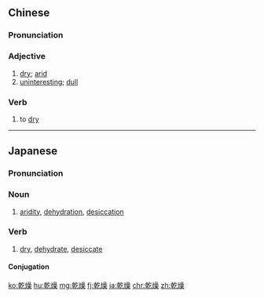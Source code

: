 {{also|干燥}}
==Chinese==
{{zh-forms|s=干燥}}

===Pronunciation===
{{zh-pron
|m=gānzào
|c=gon1 cou3
|h=pfs=kôn-châu
|mn=kan-sò
|cat=a,v
}}

===Adjective===
{{zh-adj}}

# [[dry]]; [[arid]]
# [[uninteresting]]; [[dull]]

===Verb===
{{zh-verb}}

# to [[dry]]

{{zh-cat|Elementary}}

----

==Japanese==
{{ja-kanjitab|かん|そう|yomi=on}}

===Pronunciation===
{{ja-pron|かんそう|y=o}}

===Noun===
{{ja-noun|かんそう}}
# [[aridity]], [[dehydration]], [[desiccation]]

===Verb===
{{ja-verb-suru|tr=both|かんそう}}

# [[dry]], [[dehydrate]], [[desiccate]]

====Conjugation====
{{ja-suru|かんそう}}

[[ko:乾燥]]
[[hu:乾燥]]
[[mg:乾燥]]
[[fj:乾燥]]
[[ja:乾燥]]
[[chr:乾燥]]
[[zh:乾燥]]